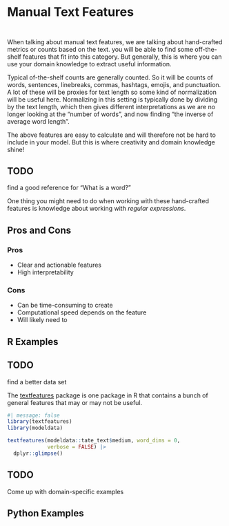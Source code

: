 # Manual Text Features {#sec-text-manual}

::: {style="visibility: hidden; height: 0px;"}
## Manual Text Features
:::

When talking about manual text features, we are talking about hand-crafted metrics or counts based on the text. you will be able to find some off-the-shelf features that fit into this category. But generally, this is where you can use your domain knowledge to extract useful information.

Typical of-the-shelf counts are generally counted. So it will be counts of words, sentences, linebreaks, commas, hashtags, emojis, and punctuation. A lot of these will be proxies for text length so some kind of normalization will be useful here. Normalizing in this setting is typically done by dividing by the text length, which then gives different interpretations as we are no longer looking at the "number of words", and now finding "the inverse of average word length".

The above features are easy to calculate and will therefore not be hard to include in your model. But this is where creativity and domain knowledge shine!

::: {.callout-caution}
# TODO

find a good reference for "What is a word?"
:::

One thing you might need to do when working with these hand-crafted features is knowledge about working with *regular expressions*.

## Pros and Cons

### Pros

- Clear and actionable features
- High interpretability

### Cons

- Can be time-consuming to create
- Computational speed depends on the feature
- Will likely need to 

## R Examples

::: {.callout-caution}
# TODO

find a better data set
:::

The [textfeatures]() package is one package in R that contains a bunch of general features that may or may not be useful.

```r
#| message: false
library(textfeatures)
library(modeldata)

textfeatures(modeldata::tate_text$medium, word_dims = 0, 
             verbose = FALSE) |>
  dplyr::glimpse()
```

::: {.callout-caution}
# TODO

Come up with domain-specific examples
:::

## Python Examples

